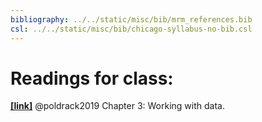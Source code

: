 ```yaml
---
bibliography: ../../static/misc/bib/mrm_references.bib
csl: ../../static/misc/bib/chicago-syllabus-no-bib.csl
---
```


# Readings for class:
[**[link]**](http://statsthinking21.org/working-with-data.html) @poldrack2019 Chapter 3: Working with data.

